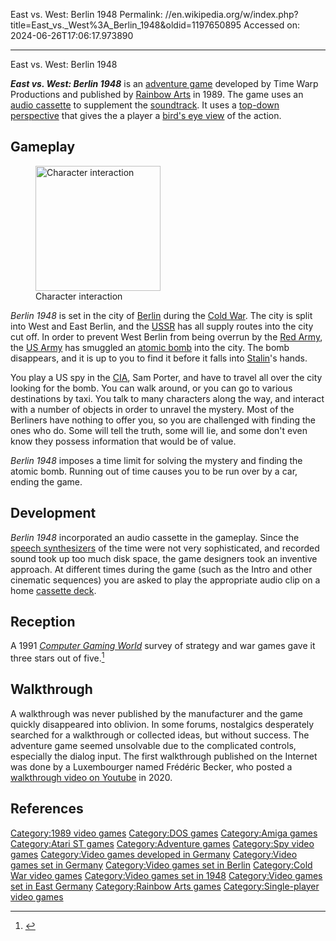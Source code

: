 East vs. West: Berlin 1948
Permalink: //en.wikipedia.org/w/index.php?title=East_vs._West%3A_Berlin_1948&oldid=1197650895
Accessed on: 2024-06-26T17:06:17.973890



------
East vs. West: Berlin 1948
{{Infobox video game
|title = East vs. West: Berlin 1948
|image = East vs. West - Berlin 1948 Coverart.png
|image_size = 250px
|developer = Time Warp
|publisher = [[Rainbow Arts]] 
|designer = Stephan Graf
|released = [[1989 in video gaming|1989]]
|genre = [[Adventure game|Adventure]]
|modes = [[Single-player video game|Single-player]]
|platforms = [[MS-DOS]], [[Amiga]], [[Atari ST]]
}}

'''''East vs. West: Berlin 1948''''' is an [[adventure game]] developed by Time Warp Productions and published by [[Rainbow Arts]] in 1989. The game uses an [[Compact audio cassette|audio cassette]] to supplement the [[soundtrack]]. It uses a [[top-down perspective]] that gives the a player a [[bird's eye view]] of the action.

== Gameplay ==
[[Image:Berlin1948ss.png|thumb|left|200px|Character interaction]]

''Berlin 1948'' is set in the city of [[Berlin]] during the [[Cold War]].  The city is split into West and East Berlin, and the [[Soviet Union|USSR]] has all supply routes into the city cut off.  In order to prevent West Berlin from being overrun by the [[Red Army]], the [[United States Army|US Army]] has smuggled an [[atomic bomb]] into the city.  The bomb disappears, and it is up to you to find it before it falls into [[Joseph Stalin|Stalin]]'s hands.

You play a US spy in the [[Central Intelligence Agency|CIA]], Sam Porter, and have to travel all over the city looking for the bomb. You can walk around, or you can go to various destinations by taxi.  You talk to many characters along the way, and interact with a number of objects in order to unravel the mystery.  Most of the Berliners have nothing to offer you, so you are challenged with finding the ones who do.  Some will tell the truth, some will lie, and some don't even know they possess information that would be of value.

''Berlin 1948'' imposes a time limit for solving the mystery and finding the atomic bomb. Running out of time causes you to be run over by a car, ending the game.

== Development ==
''Berlin 1948'' incorporated an audio cassette in the gameplay.  Since the [[Speech synthesis|speech synthesizers]] of the time were not very sophisticated, and recorded sound took up too much disk space, the game designers took an inventive approach.  At different times during the game (such as the Intro and other cinematic sequences) you are asked to play the appropriate audio clip on a home [[cassette deck]].

==Reception==
A 1991 ''[[Computer Gaming World]]'' survey of strategy and war games gave it three stars out of five.<ref name="brooks199111">{{cite magazine | url=http://www.cgwmuseum.org/galleries/index.php?year=1991&pub=2&id=88 | title=Computer Strategy and Wargames: The 1900-1950 Epoch / Part I (A-L) of an Annotated Paiktography | magazine=Computer Gaming World | date=November 1991 | accessdate=18 November 2013 | author=Brooks, M. Evan | pages=138}}</ref>

== Walkthrough ==
A walkthrough was never published by the manufacturer and the game quickly disappeared into oblivion. In some forums, nostalgics desperately searched for a walkthrough or collected ideas, but without success.
The adventure game seemed unsolvable due to the complicated controls, especially the dialog input.
The first walkthrough published on the Internet was done by a Luxembourger named Frédéric Becker, who posted a [https://www.youtube.com/watch?v=SI-tKxP23aY walkthrough video on Youtube] in 2020.

==References==
{{reflist}}

[[Category:1989 video games]]
[[Category:DOS games]]
[[Category:Amiga games]]
[[Category:Atari ST games]]
[[Category:Adventure games]]
[[Category:Spy video games]]
[[Category:Video games developed in Germany]]
[[Category:Video games set in Germany]]
[[Category:Video games set in Berlin]]
[[Category:Cold War video games]]
[[Category:Video games set in 1948]]
[[Category:Video games set in East Germany]]
[[Category:Rainbow Arts games]]
[[Category:Single-player video games]]